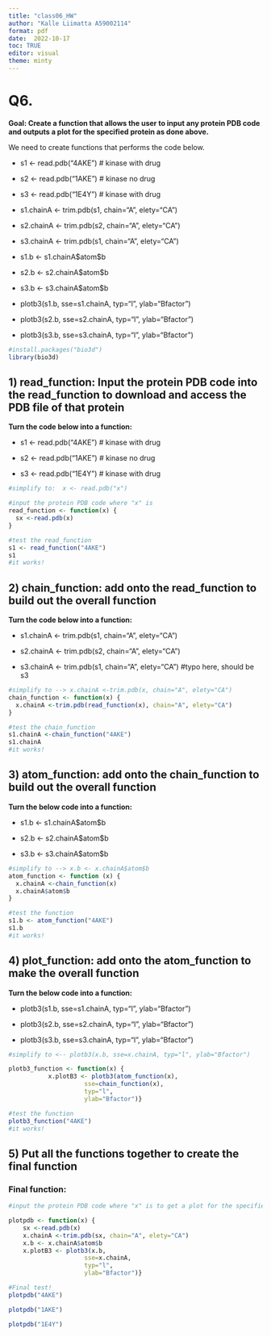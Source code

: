 ```yaml
---
title: "class06_HW"
author: "Kalle Liimatta A59002114"
format: pdf
date:  2022-10-17
toc: TRUE
editor: visual
theme: minty
---
```


# Q6.

**Goal: Create a function that allows the user to input any protein PDB code and outputs a plot for the specified protein as done above.**

We need to create functions that performs the code below.

-   s1 \<- read.pdb("4AKE") \# kinase with drug

-   s2 \<- read.pdb("1AKE") \# kinase no drug

-   s3 \<- read.pdb("1E4Y") \# kinase with drug

-   s1.chainA \<- trim.pdb(s1, chain="A", elety="CA")

-   s2.chainA \<- trim.pdb(s2, chain="A", elety="CA")

-   s3.chainA \<- trim.pdb(s1, chain="A", elety="CA")

-   s1.b \<- s1.chainA\$atom\$b

-   s2.b \<- s2.chainA\$atom\$b

-   s3.b \<- s3.chainA\$atom\$b

-   plotb3(s1.b, sse=s1.chainA, typ="l", ylab="Bfactor")

-   plotb3(s2.b, sse=s2.chainA, typ="l", ylab="Bfactor")

-   plotb3(s3.b, sse=s3.chainA, typ="l", ylab="Bfactor")

```r
#install.packages("bio3d")
library(bio3d)
```

## 1) read_function: Input the protein PDB code into the read_function to download and access the PDB file of that protein

**Turn the code below into a function:**

-   s1 \<- read.pdb("4AKE") \# kinase with drug

-   s2 \<- read.pdb("1AKE") \# kinase no drug

-   s3 \<- read.pdb("1E4Y") \# kinase with drug

```r
#simplify to:  x <- read.pdb("x")

#input the protein PDB code where "x" is
read_function <- function(x) {
  sx <-read.pdb(x)
}
```

```r
#test the read_function
s1 <- read_function("4AKE")
s1
#it works!
```

## 2) chain_function: add onto the read_function to build out the overall function

**Turn the code below into a function:**

-   s1.chainA \<- trim.pdb(s1, chain="A", elety="CA")

<!-- -->

-   s2.chainA \<- trim.pdb(s2, chain="A", elety="CA")

-   s3.chainA \<- trim.pdb(s1, chain="A", elety="CA") #typo here, should be s3

```r
#simplify to --> x.chainA <-trim.pdb(x, chain="A", elety="CA")
chain_function <- function(x) {
  x.chainA <-trim.pdb(read_function(x), chain="A", elety="CA")
}
```

```r
#test the chain_function
s1.chainA <-chain_function("4AKE")
s1.chainA
#it works!
```

## 3) atom_function: add onto the chain_function to build out the overall function

**Turn the below code into a function:**

-   s1.b \<- s1.chainA\$atom\$b

-   s2.b \<- s2.chainA\$atom\$b

-   s3.b \<- s3.chainA\$atom\$b

```r
#simplify to --> x.b <- x.chainA$atom$b
atom_function <- function (x) {
  x.chainA <-chain_function(x)
  x.chainA$atom$b
}
```

```r
#test the function
s1.b <- atom_function("4AKE")
s1.b
#it works!
```

## 4) plot_function: add onto the atom_function to make the overall function

**Turn the below code into a function:**

-   plotb3(s1.b, sse=s1.chainA, typ="l", ylab="Bfactor")

-   plotb3(s2.b, sse=s2.chainA, typ="l", ylab="Bfactor")

-   plotb3(s3.b, sse=s3.chainA, typ="l", ylab="Bfactor")

```r
#simplify to <-- plotb3(x.b, sse=x.chainA, typ="l", ylab="Bfactor")

plotb3_function <- function(x) {
           x.plotB3 <- plotb3(atom_function(x), 
                     sse=chain_function(x), 
                     typ="l", 
                     ylab="Bfactor")}
```

```r
#test the function
plotb3_function("4AKE")
#it works!
```

## 5) Put all the functions together to create the final function

### Final function:

```r
#input the protein PDB code where "x" is to get a plot for the specified protein

plotpdb <- function(x) {
    sx <-read.pdb(x)
    x.chainA <-trim.pdb(sx, chain="A", elety="CA")
    x.b <- x.chainA$atom$b
    x.plotB3 <- plotb3(x.b,
                     sse=x.chainA, 
                     typ="l",
                     ylab="Bfactor")}
```

```r
#Final test!
plotpdb("4AKE")
```

```r
plotpdb("1AKE")
```

```r
plotpdb("1E4Y")
```
